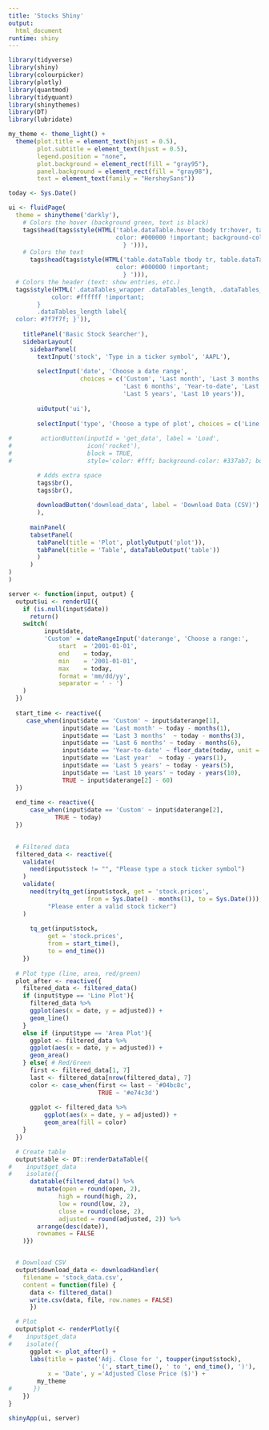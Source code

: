 ```yaml
---
title: 'Stocks Shiny'
output:
  html_document
runtime: shiny
---
```


```r
library(tidyverse)
library(shiny)
library(colourpicker)
library(plotly)
library(quantmod)
library(tidyquant)  
library(shinythemes)
library(DT)
library(lubridate)
```

```r
my_theme <- theme_light() + 
  theme(plot.title = element_text(hjust = 0.5),
        plot.subtitle = element_text(hjust = 0.5),
        legend.position = "none", 
        plot.background = element_rect(fill = "gray95"),
        panel.background = element_rect(fill = "gray98"),
        text = element_text(family = "HersheySans"))

today <- Sys.Date()

ui <- fluidPage(
  theme = shinytheme('darkly'),
    # Colors the hover (background green, text is black)
    tags$head(tags$style(HTML('table.dataTable.hover tbody tr:hover, table.dataTable.display tbody tr:hover {
                              color: #000000 !important; background-color: #04bc8c !important;
                                } '))),
    # Colors the text
      tags$head(tags$style(HTML('table.dataTable tbody tr, table.dataTable.display tbody tr {
                              color: #000000 !important;
                                } '))),
  # Colors the header (text: show entries, etc.)
  tags$style(HTML('.dataTables_wrapper .dataTables_length, .dataTables_wrapper .dataTables_filter, .dataTables_wrapper .dataTables_info, .dataTables_wrapper .dataTables_processing,.dataTables_wrapper .dataTables_paginate .paginate_button, .dataTables_wrapper .dataTables_paginate .paginate_button.disabled {
            color: #ffffff !important;
        }
        .dataTables_length label{
  color: #7f7f7f; }')),
  
    titlePanel('Basic Stock Searcher'),
    sidebarLayout(
      sidebarPanel(
        textInput('stock', 'Type in a ticker symbol', 'AAPL'),
        
        selectInput('date', 'Choose a date range', 
                    choices = c('Custom', 'Last month', 'Last 3 months', 
                                'Last 6 months', 'Year-to-date', 'Last year', 
                                'Last 5 years', 'Last 10 years')),
        
        uiOutput('ui'),
        
        selectInput('type', 'Choose a type of plot', choices = c('Line Plot', 'Area Plot', 'Red Green Area')),
        
#        actionButton(inputId = 'get_data', label = 'Load', 
#                     icon('rocket'), 
#                     block = TRUE, 
#                     style='color: #fff; background-color: #337ab7; border-color: #2e6da4'), 

        # Adds extra space
        tags$br(),
        tags$br(),
        
        downloadButton('download_data', label = 'Download Data (CSV)')
        ),
      
      mainPanel(
      tabsetPanel(
        tabPanel(title = 'Plot', plotlyOutput('plot')),
        tabPanel(title = 'Table', dataTableOutput('table'))
        )
      )
)
)

server <- function(input, output) {
  output$ui <- renderUI({
    if (is.null(input$date))
      return()
    switch(
          input$date, 
          'Custom' = dateRangeInput('daterange', 'Choose a range:',
              start  = '2001-01-01',
              end    = today,
              min    = '2001-01-01',
              max    = today,
              format = 'mm/dd/yy',
              separator = ' - ')
    )
  })
  
  start_time <- reactive({
     case_when(input$date == 'Custom' ~ input$daterange[1],
               input$date == 'Last month' ~ today - months(1), 
               input$date == 'Last 3 months'  ~ today - months(3),
               input$date == 'Last 6 months' ~ today - months(6),
               input$date == 'Year-to-date' ~ floor_date(today, unit = "year"),
               input$date == 'Last year'  ~ today - years(1),
               input$date == 'Last 5 years' ~ today - years(5), 
               input$date == 'Last 10 years' ~ today - years(10),
               TRUE ~ input$daterange[2] - 60)
  })
  
  end_time <- reactive({
      case_when(input$date == 'Custom' ~ input$daterange[2],
             TRUE ~ today)
  })

  
  # Filtered data
  filtered_data <- reactive({
    validate(
      need(input$stock != "", "Please type a stock ticker symbol")
    )
    validate(
      need(try(tq_get(input$stock, get = 'stock.prices', 
                      from = Sys.Date() - months(1), to = Sys.Date())), 
           "Please enter a valid stock ticker")
    )
    
      tq_get(input$stock, 
           get = 'stock.prices', 
           from = start_time(), 
           to = end_time()) 
    })
  
  # Plot type (line, area, red/green)
  plot_after <- reactive({
    filtered_data <- filtered_data()
    if (input$type == 'Line Plot'){
      filtered_data %>%
      ggplot(aes(x = date, y = adjusted)) + 
      geom_line()  
    }
    else if (input$type == 'Area Plot'){
      ggplot <- filtered_data %>%
      ggplot(aes(x = date, y = adjusted)) + 
      geom_area()
    } else{ # Red/Green
      first <- filtered_data[1, 7]
      last <- filtered_data[nrow(filtered_data), 7]
      color <- case_when(first <= last ~ '#04bc8c', 
                         TRUE ~ '#e74c3d')
      
      ggplot <- filtered_data %>%
          ggplot(aes(x = date, y = adjusted)) + 
          geom_area(fill = color)
    }
  })

  # Create table
  output$table <- DT::renderDataTable({
#    input$get_data
#    isolate({
      datatable(filtered_data() %>%
        mutate(open = round(open, 2), 
              high = round(high, 2), 
              low = round(low, 2), 
              close = round(close, 2), 
              adjusted = round(adjusted, 2)) %>%
        arrange(desc(date)), 
        rownames = FALSE 
    )}) 


  # Download CSV
  output$download_data <- downloadHandler(
    filename = 'stock_data.csv',
    content = function(file) {
      data <- filtered_data()
      write.csv(data, file, row.names = FALSE)
      })

  # Plot
  output$plot <- renderPlotly({
#    input$get_data
#    isolate({
      ggplot <- plot_after() +
      labs(title = paste('Adj. Close for ', toupper(input$stock), 
                         '(', start_time(), ' to ', end_time(), ')'), 
           x = 'Date', y ='Adjusted Close Price ($)') +
        my_theme
#      })
    })
}

shinyApp(ui, server)
```
